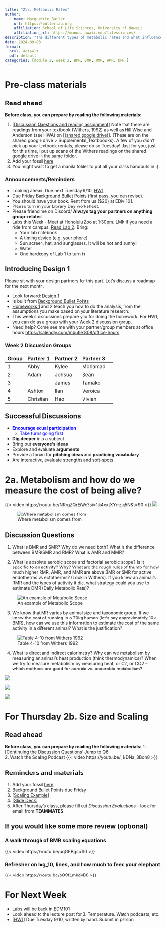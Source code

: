 ```yaml
---
title: "2\\. Metabolic Rates"
author:
  - name: Marguerite Butler  
    url: https://butlerlab.org
    affiliation: School of Life Sciences, University of Hawaii
    affiliation_url: https://manoa.hawaii.edu/lifesciences/
description: "The different types of metabolic rates and what influences them"
date: 2024-09-03
format: 
  html: default 
  pdf: default
categories: [module 2, week 2, BMR, SMR, RMR, AMR, DMR ]
---
```


# Pre-class materials 

::: {.callout-note}
## Read ahead

**Before class, you can prepare by reading the following materials:**

1. \[[Discussion Questions and reading assignment](../../discussions/Discussion_Week_2.pdf)\] Note that there are readings from your textbook (Withers, 1992) as well as Hill Wise and Anderson (see HWA) on \[[(shared google drive)](https://drive.google.com/drive/folders/1ONGdTPdeQz2lgGgAiWyZ_yGRmmcNSwoV)\]. (These are on the shared google drive > Supplemental_Textboooks). A few of you didn't pick up your textbook rentals, please do so Tuesday! Just for you, just for this time, I put up scans of the Withers readings on the shared google drive in the same folder. 
2. Add your fossil [here](https://docs.google.com/spreadsheets/d/17kG9f4kd1byl8nO6D-KJX8Q9d9-HV3_ZUdVMrCrgCCs/edit?usp=sharing) 
3. You might want to get a manila folder to put all your class handouts in :). 
:::

### Announcements/Reminders

- Looking ahead: Due next Tuesday 9/10, [HW1](../../homework/HW1metabolism.pdf) 
- Due Friday [Background Bullet Points](../../projects/0.BackgroundBulletPoints.qmd) (first pass, you can revise).
- You should have your book. Rent from us ($20) at EDM 101. 
- Please turn in your Library Day worksheet.
- Please friend me on Discord/ __Always tag your partners on anything group-related__
- Labs this Week - Meet at Honolulu Zoo at 1:30pm. LMK if you need a ride from campus. [Read Lab 2](../../labs/Lab2-zoo/Lab2.qmd). Bring:
  - Your lab notebook
  - A timing device (e.g. your phone)
  - Sun screen, hat, and sunglasses. It will be hot and sunny! 
  - Water
  - One hardcopy of Lab 1 to turn in

## Introducing Design 1 

Please sit with your design partners for this part. Let's discuss a roadmap for the next month. 

- Look forward: [Design 1](../../projects/design1.qmd) 
- Is built from [Background Bullet Points](../../projects/0.BackgroundBulletPoints.qmd)
- [Homeworks 1](../../homework/HW1metabolism.pdf) and 2 teach you how to do the analysis, from the assumptions you make based on your literature research. 
- This week's discussions prepare you for doing the homework. For HW1, you can do as a group with your Week 2 discussion group. 
- Need help? Come see me with your partner/group members at office hours <https://calendly.com/mbutler808/office-hours>

### Week 2 Discussion Groups

| Group | Partner 1 | Partner 2 | Partner 3 |
|----|----|----|----|----|
| 1 | Abby  | Kylee  | Mohamad |
| 2 | Adam  | Johsua  | Sean |
| 3 |   | James  | Tamako |
| 4 | Ashton  | Ilan  | Veroica |
| 5 | Christian  | Hao  | Vivian |


## Successful Discussions

- [__Encourage equal participation__]{style="color: blue"}
  - [Take turns going first]{style="color: blue"}
- __Dig deeper__ into a subject
- Bring out __everyone's ideas__
- Explore and evaluate __arguments__
- Provide a forum for __pitching ideas__ and __practicing vocabulary__
- Are interactive, evaluate strengths and soft-spots

# 2a. Metabolism and how do we measure the cost of being alive?

{{< video https://youtu.be/NRrgZQrEiWc?si=1jk4xxtXYrrzjq5N&t=90 >}}
![](../../images/LiveFastDieYoung.png)

![Where metabolism comes from](../../images/AerobicRespiration.png)

## Discussion Questions 

1.  What is BMR and SMR? Why do we need both? What is the difference between BMR/SMR and RMR? What is AMR and MMR?

2.  What is absolute aerobic scope and factorial aerobic scope? Is it specific to an activity? Why? What are the rough rules of thumb for how much higher RMR, AMR, and MMR are above BMR or SMR for active endotherms vs ectotherms? (Look in Withers). If you knew an animal’s RMR and the types of activity it did, what strategy could you use to estimate DMR (Daily Metabolic Rate)?

![An example of Metabolic Scope](../../images/MetabolicScope.png)

3. We know that MR varies by animal size and taxonomic group. If we knew the cost of running in a 70kg human (letʻs say approximately 10x BMR), how can we use this information to estimate the cost of the same activity in a different animal?  What is the justification?

![Table 4-10 from Withers 1992](../../images/Table4-10notes.png)


4. What is direct and indirect calorimetry? Why can we metabolism by measuring an animal's heat production (think thermodynamics)?  When we try to measure metabolism by measuring heat, or O2, or CO2 -- which methods are good for aerobic vs. anaerobic metabolism?

![](../../images/DirectCalorimetry.png)


![](../../images/BombCalorimetry.png)


![](../../images/Respirometry.png)



# For Thursday 2b. Size and Scaling 
::: {.callout-note}
## Read ahead

**Before class, you can prepare by reading the following materials:**
1. \[[Continuing the Discussion Questions](../../discussions/Discussion_Week_2.pdf)\] Jump to Q6  
2. Watch the Scaling Podcast
{{< video https://youtu.be/_NDNa_3Bon8 >}}
:::

::: callout-note
## Reminders and materials
1.  Add your fossil [here](https://docs.google.com/spreadsheets/d/17kG9f4kd1byl8nO6D-KJX8Q9d9-HV3_ZUdVMrCrgCCs/edit?usp=sharing) 
2. Background Bullet Points due Friday 
3. \[[Scaling Example](../../discussions/2.ScalingExample.pdf)\] 
4. \[[Slide Deck](../../powerpoints/2.Scaling.pdf)\] 
5. After Thursday's class, please fill out _Discussion Evaluations_ - look for email from __TEAMMATES__
:::

## If you would like some more review (optional)

### A walk through of BMR scaling equations 
{{< video https://youtu.be/uqGEBgspTI0 >}}

### Refresher on log_10, lines, and how much to feed your elephant

{{< video https://youtu.be/sO9fLmkaVB8 >}}

# For Next Week

- Labs will be back in EDM101
- Look ahead to the lecture post for 3. Temperature. Watch podcasts, etc. 
- \[[HW1](../../homework/HW1metabolism.pdf)\] Due Tuesday 9/10, written by hand. Submit in person
